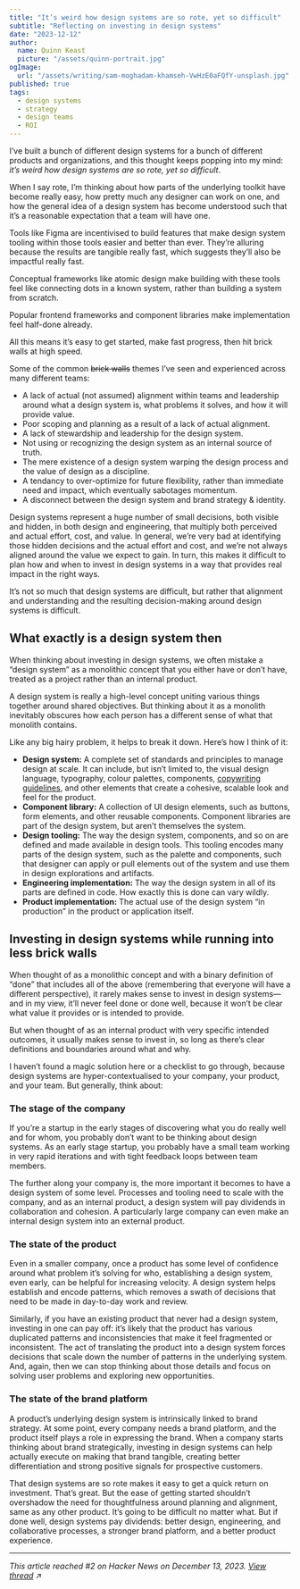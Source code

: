 ```yaml
---
title: "It’s weird how design systems are so rote, yet so difficult"
subtitle: "Reflecting on investing in design systems"
date: "2023-12-12"
author:
  name: Quinn Keast
  picture: "/assets/quinn-portrait.jpg"
ogImage:
  url: "/assets/writing/sam-moghadam-khamseh-VwHzE0aFQfY-unsplash.jpg"
published: true
tags:
  - design systems
  - strategy
  - design teams
  - ROI
---
```


I’ve built a bunch of different design systems for a bunch of different products and organizations, and this thought keeps popping into my mind: _it’s weird how design systems are so rote, yet so difficult_.

When I say rote, I’m thinking about how parts of the underlying toolkit have become really easy, how pretty much any designer can work on one, and how the general idea of a design system has become understood such that it’s a reasonable expectation that a team will have one.

Tools like Figma are incentivised to build features that make design system tooling within those tools easier and better than ever. They’re alluring because the results are tangible really fast, which suggests they’ll also be impactful really fast.

Conceptual frameworks like atomic design make building with these tools feel like connecting dots in a known system, rather than building a system from scratch.

Popular frontend frameworks and component libraries make implementation feel half-done already.

All this means it’s easy to get started, make fast progress, then hit brick walls at high speed.

Some of the common <s className="line-through">brick walls</s> themes I’ve seen and experienced across many different teams:

- A lack of actual (not assumed) alignment within teams and leadership around what a design system is, what problems it solves, and how it will provide value.
- Poor scoping and planning as a result of a lack of actual alignment.
- A lack of stewardship and leadership for the design system.
- Not using or recognizing the design system as an internal source of truth.
- The mere existence of a design system warping the design process and the value of design as a discipline.
- A tendancy to over-optimize for future flexibility, rather than immediate need and impact, which eventually sabotages momentum.
- A disconnect between the design system and brand strategy & identity.

Design systems represent a huge number of small decisions, both visible and hidden, in both design and engineering, that multiply both perceived and actual effort, cost, and value. In general, we’re very bad at identifying those hidden decisions and the actual effort and cost, and we’re not always aligned around the value we expect to gain. In turn, this makes it difficult to plan how and when to invest in design systems in a way that provides real impact in the right ways.

It’s not so much that design systems are difficult, but rather that alignment and understanding and the resulting decision-making around design systems is difficult.

## What exactly is a design system then

When thinking about investing in design systems, we often mistake a “design system” as a monolithic concept that you either have or don’t have, treated as a project rather than an internal product.

A design system is really a high-level concept uniting various things together around shared objectives. But thinking about it as a monolith inevitably obscures how each person has a different sense of what that monolith contains.

Like any big hairy problem, it helps to break it down. Here’s how I think of it:

- **Design system:** A complete set of standards and principles to manage design at scale. It can include, but isn’t limited to, the visual design language, typography, colour palettes, components, <a href="https://uxlanguage.com" target="_blank">copywriting guidelines</a>, and other elements that create a cohesive, scalable look and feel for the product.
- **Component library:** A collection of UI design elements, such as buttons, form elements, and other reusable components. Component libraries are part of the design system, but aren’t themselves the system.
- **Design tooling:** The way the design system, components, and so on are defined and made available in design tools. This tooling encodes many parts of the design system, such as the palette and components, such that designer can apply or pull elements out of the system and use them in design explorations and artifacts.
- **Engineering implementation:** The way the design system in all of its parts are defined in code. How exactly this is done can vary wildly.
- **Product implementation:** The actual use of the design system “in production” in the product or application itself.

## Investing in design systems while running into less brick walls

When thought of as a monolithic concept and with a binary definition of “done” that includes all of the above (remembering that everyone will have a different perspective), it rarely makes sense to invest in design systems—and in my view, it’ll never feel done or done well, because it won’t be clear what value it provides or is intended to provide.

But when thought of as an internal product with very specific intended outcomes, it usually makes sense to invest in, so long as there’s clear definitions and boundaries around what and why.

I haven’t found a magic solution here or a checklist to go through, because design systems are hyper-contextualised to your company, your product, and your team. But generally, think about:

### The stage of the company

If you’re a startup in the early stages of discovering what you do really well and for whom, you probably don’t want to be thinking about design systems. As an early stage startup, you probably have a small team working in very rapid iterations and with tight feedback loops between team members.

The further along your company is, the more important it becomes to have a design system of some level. Processes and tooling need to scale with the company, and as an internal product, a design system will pay dividends in collaboration and cohesion. A particularly large company can even make an internal design system into an external product.

### The state of the product

Even in a smaller company, once a product has some level of confidence around what problem it’s solving for who, establishing a design system, even early, can be helpful for increasing velocity. A design system helps establish and encode patterns, which removes a swath of decisions that need to be made in day-to-day work and review.

Similarly, if you have an existing product that never had a design system, investing in one can pay off: it’s likely that the product has various duplicated patterns and inconsistencies that make it feel fragmented or inconsistent. The act of translating the product into a design system forces decisions that scale down the number of patterns in the underlying system. And, again, then we can stop thinking about those details and focus on solving user problems and exploring new opportunities.

### The state of the brand platform

A product’s underlying design system is intrinsically linked to brand strategy. At some point, every company needs a brand platform, and the product itself plays a role in expressing the brand. When a company starts thinking about brand strategically, investing in design systems can help actually execute on making that brand tangible, creating better differentiation and strong positive signals for prospective customers.

That design systems are so rote makes it easy to get a quick return on investment. That’s great. But the ease of getting started shouldn’t overshadow the need for thoughtfulness around planning and alignment, same as any other product. It’s going to be difficult no matter what. But if done well, design systems pay dividends: better design, engineering, and collaborative processes, a stronger brand platform, and a better product experience.

---
_This article reached #2 on Hacker News on December 13, 2023. <a href="https://news.ycombinator.com/item?id=38627674" target="_blank">View thread</a> ↗_
